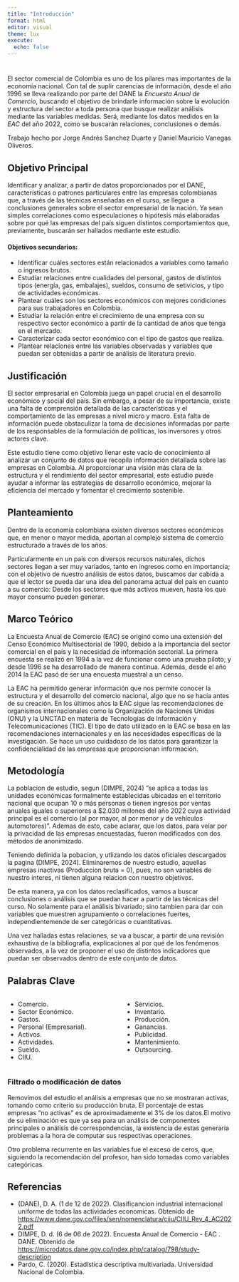 ---
title: "Introducción"
format: html
editor: visual
theme: lux
execute: 
  echo: false
---

# 

El sector comercial de Colombia es uno de los pilares mas importantes de la economía nacional. Con tal de suplir carencias de información, desde el año 1996 se lleva realizando por parte del DANE la *Encuesta Anual de Comercio*, buscando el objetivo de brindarle información sobre la evolución y estructura del sector a toda persona que busque realizar análisis mediante las variables medidas. Será, mediante los datos medidos en la *EAC* del año 2022, como se buscarán relaciones, conclusiones o demás.

Trabajo hecho por Jorge Andrés Sanchez Duarte y Daniel Mauricio Vanegas Oliveros.

## Objetivo Principal

Identificar y analizar, a partir de datos proporcionados por el DANE, características o patrones particulares entre las empresas colombianas que, a través de las técnicas enseñadas en el curso, se llegue a conclusiones generales sobre el sector empresarial de la nación. Ya sean simples correlaciones como especulaciones o hipótesis más elaboradas sobre por qué las empresas del país siguen distintos comportamientos que, previamente, buscarán ser hallados mediante este estudio.

#### Objetivos secundarios:

-   Identificar cuáles sectores están relacionados a variables como tamaño o ingresos brutos.
-   Estudiar relaciones entre cualidades del personal, gastos de distintos tipos (energía, gas, embalajes), sueldos, consumo de setivicios, y tipo de actividades económicas.
-   Plantear cuáles son los sectores económicos con mejores condiciones para sus trabajadores en Colombia.
-   Estudiar la relación entre el crecimiento de una empresa con su respectivo sector económico a partir de la cantidad de años que tenga en el mercado.
-   Caracterizar cada sector económico con el tipo de gastos que realiza.
-   Plantear relaciones entre las variables observadas y variables que puedan ser obtenidas a partir de análisis de literatura previo.

## Justificación

El sector empresarial en Colombia juega un papel crucial en el desarrollo económico y social del país. Sin embargo, a pesar de su importancia, existe una falta de comprensión detallada de las características y el comportamiento de las empresas a nivel micro y macro. Esta falta de información puede obstaculizar la toma de decisiones informadas por parte de los responsables de la formulación de políticas, los inversores y otros actores clave.

Este estudio tiene como objetivo llenar este vacío de conocimiento al analizar un conjunto de datos que recopila información detallada sobre las empresas en Colombia. Al proporcionar una visión más clara de la estructura y el rendimiento del sector empresarial, este estudio puede ayudar a informar las estrategias de desarrollo económico, mejorar la eficiencia del mercado y fomentar el crecimiento sostenible.

## Planteamiento

Dentro de la economía colombiana existen diversos sectores económicos que, en menor o mayor medida, aportan al complejo sistema de comercio estructurado a través de los años.

Particularmente en un país con diversos recursos naturales, dichos sectores llegan a ser muy variados, tanto en ingresos como en importancia; con el objetivo de nuestro análisis de estos datos, buscamos dar cabida a que el lector se pueda dar una idea del panorama actual del país en cuanto a su comercio: Desde los sectores que más activos mueven, hasta los que mayor consumo pueden generar.

## Marco Teórico

La Encuesta Anual de Comercio (EAC) se originó como una extensión del Censo Económico Multisectorial de 1990, debido a la importancia del sector comercial en el país y la necesidad de información sectorial. La primera encuesta se realizó en 1994 a la vez de funcionar como una prueba piloto; y desde 1996 se ha desarrollado de manera continua. Además, desde el año 2014 la EAC pasó de ser una encuesta muestral a un censo.

La EAC ha permitido generar información que nos permite conocer la estructura y el desarrollo del comercio nacional, algo que no se hacía antes de su creación. En los últimos años la EAC sigue las recomendaciones de organismos internacionales como la Organización de Naciones Unidas (ONU) y la UNCTAD en materia de Tecnologías de Información y Telecomunicaciones (TIC). El tipo de dato utilizado en la EAC se basa en las recomendaciones internacionales y en las necesidades específicas de la investigación. Se hace un uso cuidadoso de los datos para garantizar la confidencialidad de las empresas que proporcionan información.

## Metodología

La poblacion de estudio, segun (DIMPE, 2024) "se aplica a todas las unidades económicas formalmente establecidas ubicadas en el territorio nacional que ocupan 10 o más personas o tienen ingresos por ventas anuales iguales o superiores a \$2.030 millones del año 2022 cuya actividad principal es el comercio (al por mayor, al por menor y de vehículos automotores)". Ademas de esto, cabe aclarar, que los datos, para velar por la privacidad de las empresas encuestadas, fueron modificados con dos métodos de anonimizado.

Teniendo definida la pobacion, y utlizando los datos oficiales descargados la pagina (DIMPE, 2024). Eliminaremos de nuestro estudio, aquellas empresas inactivas (Produccion bruta = 0), pues, no son variables de nuestro interes, ni tienen alguna relacion con nuestro objetivos.

De esta manera, ya con los datos reclasificados, vamos a buscar conclusiones o análisis que se puedan hacer a partir de las técnicas del curso. No solamente para el análisis bivariado; sino tambien para dar con variables que muestren agrupamiento o correlaciones fuertes, independientemende de ser categóricas o cuantitativas.

Una vez halladas estas relaciones, se va a buscar, a partir de una revisión exhaustiva de la bibliografía, explicaciones al por qué de los fenómenos observados, a la vez de proponer el uso de distintos indicadores que puedan ser observados dentro de este conjunto de datos.

## Palabras Clave

::: columns
::: {.column width="50%"}
-   Comercio.
-   Sector Económico.
-   Gastos.
-   Personal (Empresarial).
-   Activos.
-   Actividades.
-   Sueldo.
-   CIIU.
:::

::: {.column width="50%"}
-   Servicios.
-   Inventario.
-   Producción.
-   Ganancias.
-   Publicidad.
-   Mantenimiento.
-   Outsourcing.
:::
:::


### Filtrado o modificación de datos

Removimos del estudio el análisis a empresas que no se mostraran activas, tomando como criterio su producción bruta. El porcentaje de estas empresas "no activas" es de aproximadamente el 3% de los datos.El motivo de su eliminación es que ya sea para un análisis de componentes principales o análisis de correspondencias, la existencia de estas generaría problemas a la hora de computar sus respectivas operaciones.

Otro problema recurrente en las variables fue el exceso de ceros, que, siguiendo la recomendación del profesor, han sido tomadas como variables categóricas.

## Referencias

-   (DANE), D. A. (1 de 12 de 2022). Clasificancion industrial internacional uniforme de todas las actividades economicas. Obtenido de <https://www.dane.gov.co/files/sen/nomenclatura/ciiu/CIIU_Rev_4_AC2022.pdf>
-   DIMPE, D. d. (6 de 06 de 2022). Encuesta Anual de Comercio - EAC . DANE. Obtenido de <https://microdatos.dane.gov.co/index.php/catalog/798/study-description>
-   Pardo, C. (2020). Estadística descriptiva multivariada. Universidad Nacional de Colombia.

